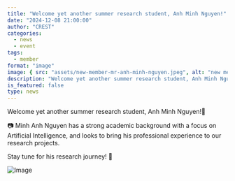 ```yaml
---
title: "Welcome yet another summer research student, Anh Minh Nguyen!"
date: "2024-12-08 21:00:00"
author: "CREST"
categories:
  - news
  - event
tags:
  - member
format: "image"
image: { src: "assets/new-member-mr-anh-minh-nguyen.jpeg", alt: "new member" }
description: "Welcome yet another summer research student, Anh Minh Nguyen!"
is_featured: false
type: news
---
```

Welcome yet another summer research student, Anh Minh Nguyen!🙌

📷 Minh Anh Nguyen has a strong academic background with a focus on Artificial Intelligence, and looks to bring his professional experience to our research projects.

Stay tune for his research journey! 🚀

![Image](assets/new-member-mr-anh-minh-nguyen.jpeg "New Member")